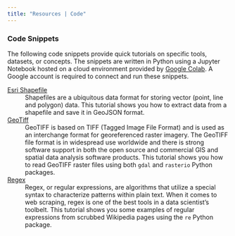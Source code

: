```yaml
---
title: "Resources | Code"
---
```


### Code Snippets
The following code snippets provide quick tutorials on specific tools, datasets, or concepts.
The snippets are written in Python using a Jupyter Notebook hosted on a cloud environment provided by [Google Colab](https://colab.research.google.com/).
A Google account is required to connect and run these snippets.


[Esri Shapefile](https://colab.research.google.com/drive/1cpGqlV0KQlqRO6MugpJKc9xsycZ9Iqyb?usp=sharing)
:   Shapefiles are a ubiquitous data format for storing vector (point, line and polygon) data.
    This tutorial shows you how to extract data from a shapefile and save it in GeoJSON format.

[GeoTiff](https://colab.research.google.com/drive/1JjcfIEMJzl90cD49REsHELyUzXgSeJ8d?usp=sharing)
:   GeoTIFF is based on TIFF (Tagged Image File Format) and is used as an interchange format for georeferenced raster imagery.
    The GeoTIFF file format is in widespread use worldwide and there is strong software support in both the open source and commercial GIS and spatial data analysis software products.
    This tutorial shows you how to read GeoTIFF raster files using both `gdal` and `rasterio` Python packages.

[Regex](https://colab.research.google.com/drive/1BkAjz5rR-KTMDvjahNtksdqZxODKCSi7?usp=sharing)
:   Regex, or regular expressions, are algorithms that utilize a special syntax to characterize patterns within plain text.
    When it comes to web scraping, regex is one of the best tools in a data scientist's toolbelt.
    This tutorial shows you some examples of regular expressions from scrubbed Wikipedia pages using the `re` Python package.
